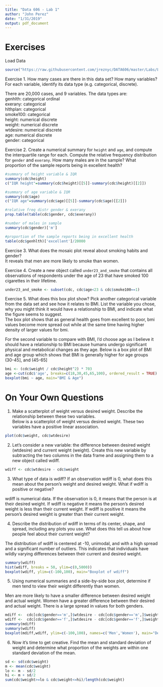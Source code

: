 ```yaml
---
title: "Data 606 - Lab 1"
author: "John Perez"
date: "1/31/2019"
output: pdf_document
---
```


# Exercises
Load Data
```r
source("https://raw.githubusercontent.com/jreznyc/DATA606/master/Labs/Lab1/cdc.R")
```

Exercise 1.  How many cases are there in this data set?  How many variables?  For each 
    variable, identify its data type (e.g. categorical, discrete).  
  
There are 20,000 cases, and 9 variables. The data types are:  
genhlth: categorical ordinal  
exerany: categorical  
hlthplan: categorical  
smoke100: categorical  
height: numerical discrete  
weight: numerical discrete  
wtdesire: numerical discrete  
age: numerical discrete  
gender: categorical  
  
    
Exercise 2.  Create a numerical summary for `height` and `age`, and compute the 
    interquartile range for each. Compute the relative frequency distribution for
    `gender` and `exerany`. How many males are in the sample? What proportion of the 
    sample reports being in excellent health?  
```r
#summary of height variable & IQR
summary(cdc$height)
c("IQR height"=summary(cdc$height)[[5]]-summary(cdc$height)[[2]])

#summary of age variable & IQR
summary(cdc$age)
c("IQR age"=summary(cdc$age)[[5]]-summary(cdc$age)[[2]])

#relative freq distr gender & exerany
prop.table(table(cdc$gender, cdc$exerany))

#number of males in sample
summary(cdc$gender)['m']

#proportion of the sample reports being in excellent health
table(cdc$genhlth)['excellent']/20000
```
  
Exercise 3.  What does the mosaic plot reveal about smoking habits and gender?    
It reveals that men are more likely to smoke than women. 
  
Exercise 4.  Create a new object called `under23_and_smoke` that contains all observations 
    of respondents under the age of 23 that have smoked 100 cigarettes in their 
    lifetime.  
    
```r
under23_and_smoke <- subset(cdc, cdc$age<23 & cdc$smoke100==1)
```
  
Exercise 5.  What does this box plot show? Pick another categorical variable from the data set and see how it relates to BMI. List the variable you chose, why you might think it would have a relationship to BMI, and indicate what the figure seems to suggest.  
The box plot shows that as general health goes from excellent to poor, bmi values become more spread out while at the same time having higher density of larger values for bmi.  
  
For the second variable to compare with BMI, I'd choose age as I believe it should have a relationship to BMI because humans undergo significant physical and metabolical changes as they age. Below is a box plot of BMI and age group which shows that BMI is generally higher for age groups (30-45], and (45-65]
```r

bmi <- (cdc$weight / cdc$height^2) * 703
age <-cut(cdc$'age', breaks=c(18,30,45,65,100), ordered_result = TRUE)
boxplot(bmi ~ age, main="BMI & Age")
```

  
# On Your Own Questions
(1)  Make a scatterplot of weight versus desired weight. Describe the relationship between these two variables.  
Below is a scatterplot of weight versus desired weight. These two variables have a positive linear association.
```r
plot(cdc$weight, cdc$wtdesire)
```
  
(2)  Let’s consider a new variable: the difference between desired weight (wtdesire) and current weight (weight). Create this new variable by subtracting the two columns in the data frame and assigning them to a new object called wdiff.  
```r
wdiff <- cdc$wtdesire - cdc$weight
```
  
(3)  What type of data is wdiff? If an observation wdiff is 0, what does this mean about the person’s weight and desired weight. What if wdiff is positive or negative?  
  
wdiff is numerical data. If the observation is 0, it means that the person is at their desired weight. If wdiff is negative it means the person's desired weight is less than their current weight. If wdiff is positive it means the person's desired weight is greater than their current weight. 
  
(4)  Describe the distribution of wdiff in terms of its center, shape, and spread, including any plots you use. What does this tell us about how people feel about their current weight?  
  
The distribution of wdiff is centered at -10, unimodal, and with a high spread and a significant number of outliers. This indicates that individuals have wildly varying differences between their current and desired weight.  

```r
summary(wdiff)
hist(wdiff, breaks = 50, ylim=c(0,5000))
boxplot(wdiff, ylim=c(-100,100), main="Boxplot of wdiff")
```
  
(5)  Using numerical summaries and a side-by-side box plot, determine if men tend to view their weight differently than women.  
  
Men are more likely to have a smaller difference between desired weight and actual weight. Women have a greater difference between their desired and actual weight. There is a large spread in values for both genders. 
```r
mdiff <-  cdc[cdc$gender=='m',]$wtdesire - cdc[cdc$gender=='m',]$weight
wdiff <-  cdc[cdc$gender=='f',]$wtdesire - cdc[cdc$gender=='f',]$weight
summary(mdiff)
summary(wdiff)
boxplot(mdiff,wdiff, ylim=c(-100,100), names=c('Men','Women'), main="Desired & Actual weight difference")
```
  
(6)  Now it’s time to get creative. Find the mean and standard deviation of weight and determine what proportion of the weights are within one standard deviation of the mean.
```r
sd <- sd(cdc$weight)
m <- mean(cdc$weight)
lo <- m - sd/2
hi <- m + sd/2
sum(cdc$weight>=lo & cdc$weight<=hi)/length(cdc$weight)
```